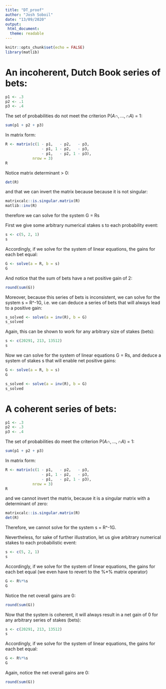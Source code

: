 ```yaml
---
title: "DT_proof"
author: "Josh Soboil"
date: "13/09/2020"
output: 
 html_document:
  theme: readable
---
```


```r
knitr::opts_chunk$set(echo = FALSE)
library(matlib)
```

#  An incoherent, Dutch Book series of bets:
```r
p1 <- .3
p2 <- .1
p3 <- .4
```
The set of probabilities do not meet the criterion P($A\cap, ...,\cap A$) = 1:
```r
sum(p1 + p2 + p3)
```
In matrix form:
```r
R <- matrix(c(1 - p1,   - p2,   - p3,
                - p1, 1 - p2,   - p3,
                - p1,   - p2, 1 - p3), 
            nrow = 3)
R
```
Notice matrix determinant > 0:
```r
det(R)
```

and that we can invert the matrix because because it is not singular:
```r
matrixcalc::is.singular.matrix(R)
matlib::inv(R)
```
therefore we can solve for the system G = Rs

First we give some arbitrary numerical stakes s to each probability event:
```r
s <- c(5, 2, 1)
s
```
Accordingly, if we solve for the system of linear equations, the gains for each bet
equal:
```r
G <- solve(a = R, b = s)
G
```
And notice that the sum of bets have a net positive gain of 2:
```r
round(sum(G))
```
Moreover, because this series of bets is inconsistent, we can solve for the system s = R^-1G, i.e. we can deduce a series of bets that will always lead to a positive gain:
```r
s_solved <- solve(a = inv(R), b = G)
s_solved
```
Again, this can be shown to work for any arbitrary size of stakes (bets):
```r
s <- c(20291, 213, 13512)
s
```
Now we can solve for the system of linear equations G = Rs, and deduce a system of stakes s that will enable net positive gains:
```r
G <- solve(a = R, b = s)
G

s_solved <- solve(a = inv(R), b = G)
s_solved
```

# A coherent series of bets:
```r
p1 <- .3
p2 <- .3
p3 <- .4
```
The set of probabilities do  meet the criterion P($A\cap, ...,\cap A$) = 1:
```r
sum(p1 + p2 + p3)
```
In matrix form:
```r
R <- matrix(c(1 - p1,   - p2,   - p3,
                - p1, 1 - p2,   - p3,
                - p1,   - p2, 1 - p3), 
            nrow = 3)
R
```
and we cannot invert the matrix, because it is a singular matrix with a determinant of zero:
```r
matrixcalc::is.singular.matrix(R)
det(R)
```
 Therefore, we cannot solve for the system s = R^-1G.
 
Nevertheless, for sake of further illustration, let us give arbitrary numerical stakes to each probabilistic event:
```r
s <- c(5, 2, 1)
s
```
Accordingly, if we solve for the system of linear equations, the gains for each bet
equal (we even have to revert to the %*% matrix operator)
```r
G <- R%*%s
G
```
Notice the net overall gains are 0:
```r
round(sum(G))
```

Now that the system is coherent, it will always result in a net gain of 0 for any arbitrary series of stakes (bets):
```r
s <- c(20291, 213, 13512)
s
```
Accordingly, if we solve for the system of linear equations, the gains for each bet
equal:
```r
G <- R%*%s
G
```
Again, notice the net overall gains are 0:
```r
round(sum(G))
```